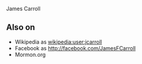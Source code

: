 James Carroll

== Also on ==
* Wikipedia as [[wikipedia:user:jcarroll]]
* Facebook as http://facebook.com/JamesFCarroll
* Mormon.org